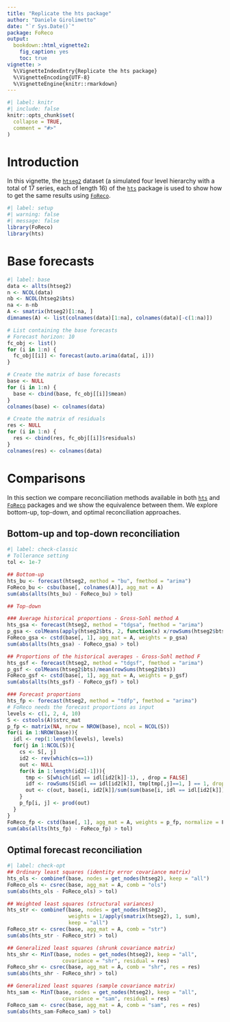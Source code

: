 ```yaml
---
title: "Replicate the hts package"
author: "Daniele Girolimetto"
date: "`r Sys.Date()`"
package: FoReco
output: 
  bookdown::html_vignette2:
    fig_caption: yes
    toc: true
vignette: >
  %\VignetteIndexEntry{Replicate the hts package}
  %\VignetteEncoding{UTF-8}
  %\VignetteEngine{knitr::rmarkdown}
---
```


```r
#| label: knitr
#| include: false
knitr::opts_chunk$set(
  collapse = TRUE,
  comment = "#>"
)
```

# Introduction

In this vignette, the [`htseg2`](https://pkg.earo.me/hts/reference/htseg1.html) dataset (a simulated four level hierarchy with a total of 17 series, each of length 16) of the [`hts`](https://pkg.earo.me/hts) package is used to show how to get the same results using [`FoReco`](https://danigiro.github.io/FoReco).

```r
#| label: setup
#| warning: false
#| message: false
library(FoReco)
library(hts)
```

# Base forecasts

```r
#| label: base
data <- allts(htseg2)
n <- NCOL(data)
nb <- NCOL(htseg2$bts)
na <- n-nb
A <- smatrix(htseg2)[1:na, ]
dimnames(A) <- list(colnames(data)[1:na], colnames(data)[-c(1:na)])

# List containing the base forecasts
# Forecast horizon: 10
fc_obj <- list()
for (i in 1:n) {
  fc_obj[[i]] <- forecast(auto.arima(data[, i]))
}

# Create the matrix of base forecasts
base <- NULL
for (i in 1:n) {
  base <- cbind(base, fc_obj[[i]]$mean)
}
colnames(base) <- colnames(data)

# Create the matrix of residuals
res <- NULL
for (i in 1:n) {
  res <- cbind(res, fc_obj[[i]]$residuals)
}
colnames(res) <- colnames(data)
```

# Comparisons

In this section we compare reconciliation methods available in both [`hts`](https://pkg.earo.me/hts) and [`FoReco`](https://danigiro.github.io/FoReco) packages and we show the equivalence between them. 
We explore bottom-up, top-down, and optimal reconciliation approaches.


## Bottom-up and top-down reconciliation

```r
#| label: check-classic
# Tollerance setting
tol <- 1e-7

## Bottom-up
hts_bu <- forecast(htseg2, method = "bu", fmethod = "arima")
FoReco_bu <- csbu(base[, colnames(A)], agg_mat = A)
sum(abs(allts(hts_bu) - FoReco_bu) > tol)

## Top-down

### Average historical proportions - Gross-Sohl method A
hts_gsa <- forecast(htseg2, method = "tdgsa", fmethod = "arima")
p_gsa <- colMeans(apply(htseg2$bts, 2, function(x) x/rowSums(htseg2$bts)))
FoReco_gsa <- cstd(base[, 1], agg_mat = A, weights = p_gsa)
sum(abs(allts(hts_gsa) - FoReco_gsa) > tol)

## Proportions of the historical averages - Gross-Sohl method F
hts_gsf <- forecast(htseg2, method = "tdgsf", fmethod = "arima")
p_gsf <- colMeans(htseg2$bts)/mean(rowSums(htseg2$bts))
FoReco_gsf <- cstd(base[, 1], agg_mat = A, weights = p_gsf)
sum(abs(allts(hts_gsf) - FoReco_gsf) > tol)

### Forecast proportions
hts_fp <- forecast(htseg2, method = "tdfp", fmethod = "arima")
# FoReco needs the forecast proportions as input
levels <- c(1, 2, 4, 10)
S <- cstools(A)$strc_mat
p_fp <- matrix(NA, nrow = NROW(base), ncol = NCOL(S))
for(i in 1:NROW(base)){
  idl <- rep(1:length(levels), levels)
  for(j in 1:NCOL(S)){
    cs <- S[, j]
    id2 <- rev(which(cs==1))
    out <- NULL
    for(k in 1:length(id2[-1])){
      tmp <- S[which(idl == idl[id2[k]]-1), , drop = FALSE]
      idf <- rowSums(S[idl == idl[id2[k]], tmp[tmp[,j]==1, ] == 1, drop = FALSE]) != 0
      out <- c(out, base[i, id2[k]]/sum(sum(base[i, idl == idl[id2[k]]][idf])))
    }
    p_fp[i, j] <- prod(out)
  }
}
FoReco_fp <- cstd(base[, 1], agg_mat = A, weights = p_fp, normalize = F)
sum(abs(allts(hts_fp) - FoReco_fp) > tol)
```

## Optimal forecast reconciliation

```r
#| label: check-opt
## Ordinary least squares (identity error covariance matrix)
hts_ols <- combinef(base, nodes = get_nodes(htseg2), keep = "all")
FoReco_ols <- csrec(base, agg_mat = A, comb = "ols")
sum(abs(hts_ols - FoReco_ols) > tol)

## Weighted least squares (structural variances)
hts_str <- combinef(base, nodes = get_nodes(htseg2), 
                    weights = 1/apply(smatrix(htseg2), 1, sum), 
                    keep = "all")
FoReco_str <- csrec(base, agg_mat = A, comb = "str")
sum(abs(hts_str - FoReco_str) > tol)

## Generalized least squares (shrunk covariance matrix)
hts_shr <- MinT(base, nodes = get_nodes(htseg2), keep = "all",
                  covariance = "shr", residual = res)
FoReco_shr <- csrec(base, agg_mat = A, comb = "shr", res = res)
sum(abs(hts_shr - FoReco_shr) > tol)

## Generalized least squares (sample covariance matrix)
hts_sam <- MinT(base, nodes = get_nodes(htseg2), keep = "all",
                  covariance = "sam", residual = res)
FoReco_sam <- csrec(base, agg_mat = A, comb = "sam", res = res)
sum(abs(hts_sam-FoReco_sam) > tol)
```












